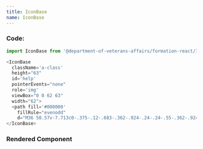 ```yaml
---
title: IconBase
name: IconBase
---
```



### Code:

```javascript
import IconBase from '@department-of-veterans-affairs/formation-react/IconBase'

<IconBase
  className='a-class'
  height="63"
  id='help'
  pointerEvents="none"
  role='img'
  viewBox="0 0 62 63"
  width="62">
  <path fill='#000000'
    fillRule="evenodd"
    d="M36 50.57v-7.713c0-.375-.12-.683-.362-.924-.24-.24-.55-.362-.924-.362H27c-.375 0-.683.122-.924.363-.24.24-.362.55-.362.924v7.714c0 .376.12.684.362.926.24.24.55.36.924.36h7.714c.375 0 .683-.12.924-.36.24-.242.362-.55.362-.925zm10.286-27c0-2.356-.744-4.54-2.23-6.548a15.216 15.216 0 0 0-5.565-4.66c-2.222-1.1-4.5-1.648-6.83-1.648-6.508 0-11.477 2.853-14.906 8.558-.4.643-.294 1.206.322 1.688l5.303 4.018c.187.16.44.24.763.24.428 0 .763-.16 1.004-.48 1.42-1.823 2.572-3.055 3.456-3.698.91-.643 2.062-.964 3.455-.964 1.286 0 2.43.348 3.435 1.045S36 22.608 36 23.49c0 1.02-.268 1.836-.804 2.452-.535.616-1.446 1.22-2.732 1.808-1.687.75-3.234 1.908-4.64 3.475-1.407 1.567-2.11 3.248-2.11 5.043v1.446c0 .375.12.683.362.924.24.24.55.362.924.362h7.714c.375 0 .683-.12.924-.362.24-.24.362-.55.362-.924 0-.51.288-1.172.864-1.99a6.785 6.785 0 0 1 2.19-1.987 59.662 59.662 0 0 0 1.968-1.145c.456-.282 1.072-.75 1.85-1.407.775-.656 1.37-1.3 1.786-1.928.416-.63.79-1.44 1.125-2.43.335-.992.503-2.077.503-3.256zm15.428 7.716c0 5.598-1.38 10.76-4.138 15.49-2.76 4.726-6.502 8.47-11.23 11.228-4.728 2.76-9.89 4.14-15.49 4.14-5.597 0-10.76-1.38-15.488-4.14-4.727-2.758-8.47-6.502-11.23-11.23C1.378 42.048 0 36.885 0 31.287c0-5.6 1.38-10.76 4.138-15.49 2.76-4.727 6.503-8.47 11.23-11.23C20.096 1.81 25.258.43 30.858.43c5.597 0 10.76 1.378 15.488 4.137 4.728 2.76 8.47 6.502 11.23 11.23 2.76 4.728 4.138 9.89 4.138 15.49z"/>
</IconBase>
```

### Rendered Component

<div className="rendered-component">
  <IconBase
    className='a-class'
    height="63"
    id='help'
    pointerEvents="none"
    role='img'
    viewBox="0 0 62 63"
    width="62">
    <path fill='#000000'
      fillRule="evenodd"
      d="M36 50.57v-7.713c0-.375-.12-.683-.362-.924-.24-.24-.55-.362-.924-.362H27c-.375 0-.683.122-.924.363-.24.24-.362.55-.362.924v7.714c0 .376.12.684.362.926.24.24.55.36.924.36h7.714c.375 0 .683-.12.924-.36.24-.242.362-.55.362-.925zm10.286-27c0-2.356-.744-4.54-2.23-6.548a15.216 15.216 0 0 0-5.565-4.66c-2.222-1.1-4.5-1.648-6.83-1.648-6.508 0-11.477 2.853-14.906 8.558-.4.643-.294 1.206.322 1.688l5.303 4.018c.187.16.44.24.763.24.428 0 .763-.16 1.004-.48 1.42-1.823 2.572-3.055 3.456-3.698.91-.643 2.062-.964 3.455-.964 1.286 0 2.43.348 3.435 1.045S36 22.608 36 23.49c0 1.02-.268 1.836-.804 2.452-.535.616-1.446 1.22-2.732 1.808-1.687.75-3.234 1.908-4.64 3.475-1.407 1.567-2.11 3.248-2.11 5.043v1.446c0 .375.12.683.362.924.24.24.55.362.924.362h7.714c.375 0 .683-.12.924-.362.24-.24.362-.55.362-.924 0-.51.288-1.172.864-1.99a6.785 6.785 0 0 1 2.19-1.987 59.662 59.662 0 0 0 1.968-1.145c.456-.282 1.072-.75 1.85-1.407.775-.656 1.37-1.3 1.786-1.928.416-.63.79-1.44 1.125-2.43.335-.992.503-2.077.503-3.256zm15.428 7.716c0 5.598-1.38 10.76-4.138 15.49-2.76 4.726-6.502 8.47-11.23 11.228-4.728 2.76-9.89 4.14-15.49 4.14-5.597 0-10.76-1.38-15.488-4.14-4.727-2.758-8.47-6.502-11.23-11.23C1.378 42.048 0 36.885 0 31.287c0-5.6 1.38-10.76 4.138-15.49 2.76-4.727 6.503-8.47 11.23-11.23C20.096 1.81 25.258.43 30.858.43c5.597 0 10.76 1.378 15.488 4.137 4.728 2.76 8.47 6.502 11.23 11.23 2.76 4.728 4.138 9.89 4.138 15.49z"/>
  </IconBase>
</div>
